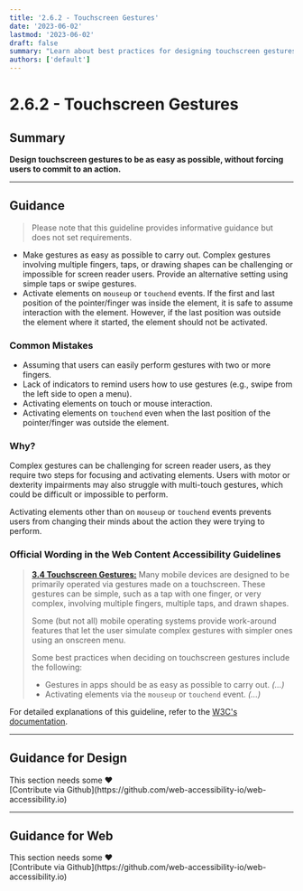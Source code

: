 ```yaml
---
title: '2.6.2 - Touchscreen Gestures'
date: '2023-06-02'
lastmod: '2023-06-02'
draft: false
summary: "Learn about best practices for designing touchscreen gestures that are easy to perform and accessible to all users. Follow the Web Content Accessibility Guidelines (WCAG) to ensure inclusive interaction on touchscreens."
authors: ['default']
---
```


# 2.6.2 - Touchscreen Gestures

## Summary

**Design touchscreen gestures to be as easy as possible, without forcing users to commit to an action.**

---

## Guidance

> Please note that this guideline provides informative guidance but does not set requirements.

- Make gestures as easy as possible to carry out. Complex gestures involving multiple fingers, taps, or drawing shapes can be challenging or impossible for screen reader users. Provide an alternative setting using simple taps or swipe gestures.
- Activate elements on `mouseup` or `touchend` events. If the first and last position of the pointer/finger was inside the element, it is safe to assume interaction with the element. However, if the last position was outside the element where it started, the element should not be activated.

### Common Mistakes

- Assuming that users can easily perform gestures with two or more fingers.
- Lack of indicators to remind users how to use gestures (e.g., swipe from the left side to open a menu).
- Activating elements on touch or mouse interaction.
- Activating elements on `touchend` even when the last position of the pointer/finger was outside the element.

### Why?

Complex gestures can be challenging for screen reader users, as they require two steps for focusing and activating elements. Users with motor or dexterity impairments may also struggle with multi-touch gestures, which could be difficult or impossible to perform.

Activating elements other than on `mouseup` or `touchend` events prevents users from changing their minds about the action they were trying to perform.

### Official Wording in the Web Content Accessibility Guidelines

> [**3.4 Touchscreen Gestures:**](https://www.w3.org/TR/mobile-accessibility-mapping/#touchscreen-gestures) Many mobile devices are designed to be primarily operated via gestures made on a touchscreen. These gestures can be simple, such as a tap with one finger, or very complex, involving multiple fingers, multiple taps, and drawn shapes.
>
> Some (but not all) mobile operating systems provide work-around features that let the user simulate complex gestures with simpler ones using an onscreen menu.
>
> Some best practices when deciding on touchscreen gestures include the following:
> - Gestures in apps should be as easy as possible to carry out. *(...)*
> - Activating elements via the `mouseup` or `touchend` event. *(...)*

For detailed explanations of this guideline, refer to the [W3C's documentation](https://www.w3.org/TR/mobile-accessibility-mapping/#touchscreen-gestures).

---

## Guidance for Design

<Callout type="warning">
This section needs some <span role="img" aria-label="love emoji">❤️</span><br/>[Contribute via Github](https://github.com/web-accessibility-io/web-accessibility.io)
</Callout>

---

## Guidance for Web

<Callout type="warning">
This section needs some <span role="img" aria-label="love emoji">❤️</span><br/>[Contribute via Github](https://github.com/web-accessibility-io/web-accessibility.io)
</Callout>
